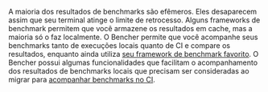 A maioria dos resultados de benchmarks são efêmeros. Eles desaparecem assim que seu terminal atinge o limite de retrocesso. Alguns frameworks de benchmark permitem que você armazene os resultados em cache, mas a maioria só o faz localmente. O Bencher permite que você acompanhe seus benchmarks tanto de execuções locais quanto de CI e compare os resultados, enquanto ainda utiliza [seu framework de benchmark favorito][adapters]. O Bencher possui algumas funcionalidades que facilitam o acompanhamento dos resultados de benchmarks locais que precisam ser consideradas ao migrar para [acompanhar benchmarks no CI][track benchmarks].

[adapters]: /pt/docs/explanation/adapters/
[track benchmarks]: /pt/docs/how-to/track-benchmarks/
